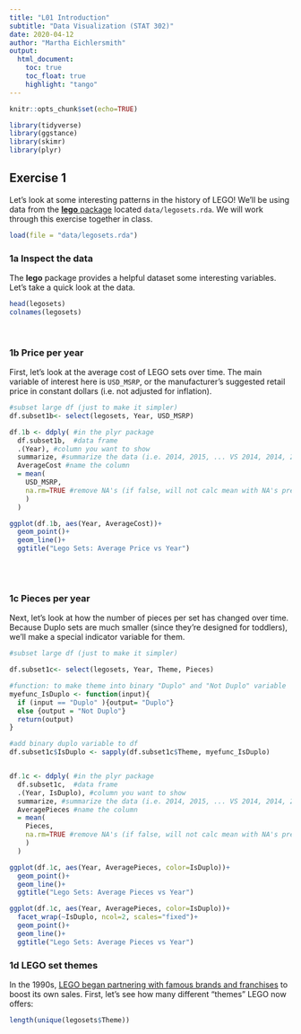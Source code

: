 ```yaml
---
title: "L01 Introduction"
subtitle: "Data Visualization (STAT 302)" 
date: 2020-04-12
author: "Martha Eichlersmith"
output:
  html_document:
    toc: true
    toc_float: true
    highlight: "tango"
---
```


```r
knitr::opts_chunk$set(echo=TRUE)
```



```r
library(tidyverse)
library(ggstance)
library(skimr)
library(plyr)
```


## Exercise 1

Let's look at some interesting patterns in the history of LEGO! We'll be using data from the [**lego** package](https://github.com/seankross/lego) located `data/legosets.rda`. We will work through this exercise together in class.

```r
load(file = "data/legosets.rda")
```


### 1a Inspect the data

The **lego** package provides a helpful dataset some interesting variables. Let's take a quick look at the data.

```r
head(legosets)
colnames(legosets)
```


<br>

### 1b Price per year

First, let's look at the average cost of LEGO sets over time. The main variable of interest here is `USD_MSRP`, or the manufacturer's suggested retail price in constant dollars (i.e. not adjusted for inflation).  
```r
#subset large df (just to make it simpler)
df.subset1b<- select(legosets, Year, USD_MSRP)

df.1b <- ddply( #in the plyr package
  df.subset1b,  #data frame
  .(Year), #column you want to show
  summarize, #summarize the data (i.e. 2014, 2015, ... VS 2014, 2014, 2014, 2015, 2015, 2015)
  AverageCost #name the column 
  = mean(
    USD_MSRP,
    na.rm=TRUE #remove NA's (if false, will not calc mean with NA's present)
    )
  )

ggplot(df.1b, aes(Year, AverageCost))+
  geom_point()+
  geom_line()+
  ggtitle("Lego Sets: Average Price vs Year")
```


<br><br>

### 1c Pieces per year

Next, let’s look at how the number of pieces per set has changed over time. Because Duplo sets are much smaller (since they’re designed for toddlers), we’ll make a special indicator variable for them.

```r
#subset large df (just to make it simpler)

df.subset1c<- select(legosets, Year, Theme, Pieces)

#function: to make theme into binary "Duplo" and "Not Duplo" variable 
myefunc_IsDuplo <- function(input){
  if (input == "Duplo" ){output= "Duplo"}
  else {output = "Not Duplo"}
  return(output)
}

#add binary duplo variable to df
df.subset1c$IsDuplo <- sapply(df.subset1c$Theme, myefunc_IsDuplo)


df.1c <- ddply( #in the plyr package
  df.subset1c,  #data frame
  .(Year, IsDuplo), #column you want to show
  summarize, #summarize the data (i.e. 2014, 2015, ... VS 2014, 2014, 2014, 2015, 2015, 2015)
  AveragePieces #name the column 
  = mean(
    Pieces,
    na.rm=TRUE #remove NA's (if false, will not calc mean with NA's present)
    )
  )

ggplot(df.1c, aes(Year, AveragePieces, color=IsDuplo))+
  geom_point()+
  geom_line()+
  ggtitle("Lego Sets: Average Pieces vs Year")

ggplot(df.1c, aes(Year, AveragePieces, color=IsDuplo))+
  facet_wrap(~IsDuplo, ncol=2, scales="fixed")+
  geom_point()+
  geom_line()+
  ggtitle("Lego Sets: Average Pieces vs Year")
```




### 1d LEGO set themes

In the 1990s, [LEGO began partnering with famous brands and franchises](https://www.cnbc.com/2018/04/27/lego-marketing-strategy-made-it-world-favorite-toy-brand.html) to boost its own sales. First, let's see how many different "themes" LEGO now offers:

```r
length(unique(legosets$Theme))
```

